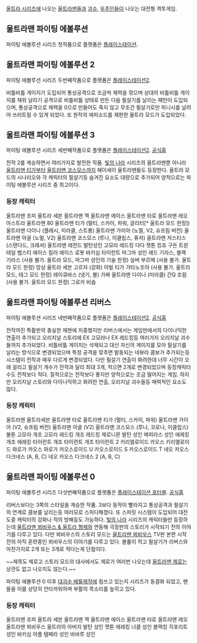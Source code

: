 [[울트라 시리즈]]에 나오는 [[울트라맨]]들과 [[괴수]], [[우주인]]들이 나오는 대전형 격투게임.

== 울트라맨 파이팅 에볼루션 ==
파이팅 에볼루션 시리즈 첫작품으로 플랫폼은 [[플레이스테이션]].

== 울트라맨 파이팅 에볼루션 2 ==
파이팅 에볼루션 시리즈 두번째작품으로 플랫폼은 [[플레이스테이션2]].

비틀비틀 게이지가 도입되어 통상공격으로 조금씩 체력을 깎으며 상대의 비틀비틀 게이지를 채워 날리기 공격으로 비틀비틀 상태로 만든 다음 필살기를 날리는 패턴이 도입되으며, 통상공격으로 체력을 0으로 만들어도 죽지 않고 무조건 필살기로만 피니시를 날려야 쓰러트릴 수 있게 되었다.
또 원작의 에피소드를 재현한 울트라 모드가 도입되었다.

== 울트라맨 파이팅 에볼루션 3 ==
파이팅 에볼루션 시리즈 세번째작품으로 플랫폼은 [[플레이스테이션2]]. [http://www.banpresto-game.com/ultraman_fe3/ 공식홈]

전작 2를 계승하면서 여러가지로 발전한 작품. [[빛의 나라]] 시리즈의 울트라맨뿐 아니라 [[울트라맨 티가]]부터 [[울트라맨 코스모스]]까지 헤이세이 울트라맨들도 등장한다.
울트라 모드의 시나리오와 각 캐릭터의 필살기등 숨겨진 요소도 대량으로 추가되어 양적으로는 파이팅 에볼루션 시리즈 중 최고이다.

=== 등장 캐릭터 ===
울트라맨
조피
울트라 세븐
울트라맨 잭
울트라맨 에이스
울트라맨 타로
울트라맨 레오
아스트라
울트라맨 80
울트라맨 티가 (멀티, 스카이, 파워, 글리터[* 울트라 모드 한정])
울트라맨 다이나 (플래시, 미라클, 스트롱)
울트라맨 가이아 (노멀, V2, 슈프림 버전)
울트라맨 아굴 (노멀, V2)
울트라맨 코스모스 (루나, 이클립스, 퓨처)
울트라맨 저스티스 (스탠다드, 크래셔)
울트라맨 레전드
발탄성인
고모라
레드킹
다다
젯톤
킹죠
구돈
트윈테일
벰스터
에이스 킬러
에이스 로봇
바키심
타이런트
마그마 성인
레드 기라스, 블랙 기라스 (사용 불가. 울트라 모드, 마그마 성인의 기술 한정)
실버 부르메 (사용 불가. 울트라 모드 한정)
망상 울트라 세븐
고르자 (강화)
이빌 티가
가타노조아 (사용 불가. 울트라 모드, 태그 모드 한정)
레이큐바스 (냉기, 불)
가짜 울트라맨 다이나 (미라클)
간Q
조림 (사용 불가. 울트라 모드 한정)
그로카 비숍

== 울트라맨 파이팅 에볼루션 리버스 ==
파이팅 에볼루션 시리즈 네번째작품으로 플랫폼은 [[플레이스테이션2]]. [http://www.banpresto-game.com/ultraman_fer/ 공식홈]

전작까진 특촬판의 충실한 재현에 치중했지만 리버스에서는 게임만에서의 다이나믹한 연출이 추가되고 오리지날 스토리에 EX 고모라나 EX 레드킹등 여러가지 오리지날 괴수들까지 추가되었다.
비틀비틀 게이지는 삭제되고 대신 자신의 게이지를 모아 필살기를 날리는 방식으로 변경되었으며 특정 공격을 맞추면 발동되는 네뷰라 콤보가 추가되는등 시스템이 전작과 매우 다르게 변경되었다.
다만 필살기 연출이 화려한데 너무 시간이 오래 걸리고 필살기 개수가 전작과 달리 최대 3개, 적으면 2개로 변경되었으며 등장캐릭터 수도 전작보다 적다. 
질적으로는 전작보다 좋지만 양적으로는 조금 떨어지는 게임. 하지만 오리지날 스토리와 다이나믹하고 화려한 연출, 오리지날 괴수들등 매력적인 요소도 많다.

=== 등장 캐릭터 ===
울트라맨
울트라세븐
울트라맨 타로
울트라맨 티가 (멀티, 스카이, 파워)
울트라맨 가이아 (V2, 슈프림 버전)
울트라맨 아굴 (V2)
울트라맨 코스모스 (루나, 코로나, 이클립스)
불톤
고모라
개조 고모라
레드킹
개조 레드킹
제로니몬
발탄 성인
메피라스 성인
에레킹
개조 에레킹
타이런트
개조 타이런트
개조 타이런트 2
키리엘로이드
카오스 키리엘로이드
와로가
카오스 와로가
카오스로이드 U
카오스로이드 S
카오스로이드 T
네오 카오스 다크네스 (A, B, C)
네오 카오스 다크네스 2 (A, B, C)

== 울트라맨 파이팅 에볼루션 0 ==
파이팅 에볼루션 시리즈 다섯번째작품으로 플랫폼은 [[플레이스테이션 포터블]]. [http://www.banpresto-game.com/ultraman_fe0/ 공식홈]

리버스보다는 3쪽의 스타일을 계승한 작품. 3보다 동작이 빨라지고 통상공격과 필살기의 연계로 콤보를 날리는등 여러모로 스피디해졌다. 또 스피릿 시스템이 도입되어 대전 도중 캐릭터의 강화나 적의 방해등도 가능하다.
[[빛의 나라]] 시리즈의 캐릭터들만 등장하는데 [[울트라맨 뫼비우스 & 울트라 형제]]와 연동해 극장판의 스토리가 시작되기 전의 이야기를 다루고 있다. 다만 뫼비우스의 스토리 모드는 [[울트라맨 뫼비우스]] TV판 본편 시작 전의 아직 훈련중인 뫼비우스의 이야기를 다루고 있다.
볼륨이 적고 필살기가 리버스와 마찬가지로 2개 또는 3개로 적다는게 단점이다.

~~제목도 제로고 스토리 모드의 대사에서도 제로가 여러번 나오는데 [[울트라맨 제로]]는 상관도 없고 나오지도 않는다.~~

파이팅 에볼루션 0 이후 [[대괴수 배틀]]제작에 힘쓰고 있는지 시리즈가 동결화 되었고, 팬들을 이를 상당히 안타까워하며 부활의 목소리를 높히고 있다.

=== 등장 캐릭터 ===
울트라맨
조피
울트라 세븐
울트라맨 잭
울트라맨 에이스
울트라맨 타로
울트라맨 레오
울트라맨 뫼비우스
울트라의 아버지
발탄 성인
젯톤
에레킹
너클 성인
블랙킹
히포리트 성인
바키심
야플
템페라 성인
바바루 성인
